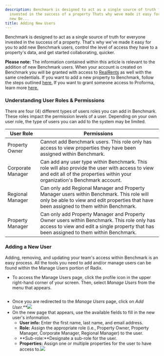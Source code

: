 ```yaml
---
description: Benchmark is designed to act as a single source of truth for everyone
  invested in the success of a property Thats why weve made it easy for you to add
  new Be...
title: Adding New Users
---
```


Benchmark is designed to act as a single source of truth for everyone invested in the success of a property. That's why we've made it easy for you to add new Benchmark users, control the level of access they have to a property's data, and get started collaborating, quicker. 



**Please note:** The information contained within this article is relevant to the addition of new Benchmark users. When your account is created on Benchmark you will be granted with access to [RealRents](kb://article/zendesk:radix:32826267937933) as well with the same credentials. If you want to add a new property to Benchmark, follow the steps outlined [here.](../managing-properties/adding-a-property-to-benchmark.mdx) If you want to grant someone access to Proforma, learn more [here.](../../proforma/managing-proforma-licenses.mdx)



### Understanding User Roles & Permissions


There are four (4) different types of users roles you can add in Benchmark. These roles impact the permission levels of a user. Depending on your own user role, the type of users you can add to the system may be limited. 




| User Role | Permissions |
| --- | --- |
| Property Owner | Cannot add Benchmark users. This role only has access to view properties they have been assigned within Benchmark.  |
| Corporate Manager | Can add any user type within Benchmark. This role will also provide the user with access to view and edit all of the properties within your organization's Benchmark account.  |
| Regional Manager | Can only add Regional Manager and Property Manager users within Benchmark. This role will only be able to view and edit properties that have been assigned to them within Benchmark.  |
| Property Manager | Can only add Property Manager and Property Owner users within Benchmark. This role only has access to view and edit a single property that has been assigned to them within Benchmark.  |


### Adding a New User


Adding, removing, and updating your team's access within Benchmark is an easy process. All the tools you need to add and/or manage users can be found within the Manage Users portion of Radix. 


* To access the Manage Users page, click the profile icon in the upper right-hand corner of your screen. Then, select *Manage Users* from the menu that appears.


<Frame caption="Manage users option in Radix Analytics dashboard.">
  <img src="/images/radix/51bb19b4afbc008682c84756fdb12bf3fe932369.png" alt="" />
</Frame>





* Once you are redirected to the *Manage Users* page, click on *Add User.**![](/images/radix/45964e3dff1b21abfe99aa818f3e7a9bc2bc4b50.png)*
* On the new page that appears, use the available fields to fill in the new user's information.
	+ **User info:** Enter the first name, last name, and email address.
	+ **Role:** Assign the appropriate role (i.e., Property Owner, Property Manager, Corporate Manager, Regional Manager) to the user.
	+ **Sub-role:**Designate a sub-role for the user.
	+ **Properties:** Assign one or multiple properties for the user to have access to.![](/images/radix/1acf060bf78cfe14e02e3f8bc83d6d1658c606c5.png)